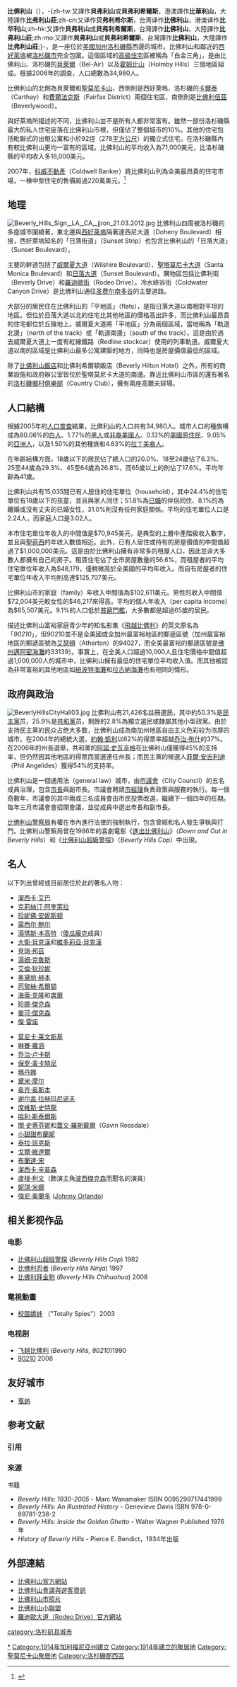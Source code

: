 {{otheruses|other='''比佛-{}-利山'''／'''比華-{}-利山'''的其他意思|比華利山 (消歧義)}}
{{noteTA
|T=zh-cn:比弗利山庄; zh-tw:比佛利山; zh-hk:比華利山;
|1=zh-cn:比弗利山庄; zh-tw:比佛利山; zh-hk:比華利山;
|2=zh-cn:比弗利; zh-tw:比佛利; zh-hk:比華利;
|3=zh-hans:艾伦·德杰尼勒斯; zh-hk:艾倫·狄珍妮; zh-tw:艾倫·狄珍妮;
}}
{{Infobox settlement
<!-- 基本資訊  ---------------->
|name            = 加州比佛利山市
|other_name               = 
|native_name              = City of Beverly Hills, California
|nickname                 = Garden Spot of the World
|motto                    = 
<!-- 圖片與地圖  ----------->
|image_skyline            = Beverly Hills hires.jpg
|imagesize                = 
|image_caption            = 比佛利山的威爾檞大道
|image_flag               = 
|flag_size                = 
|image_seal               = 
|seal_size                = 
|image_shield             = 
|shield_size              = 
|image_blank_emblem       = 
|blank_emblem_size        = 
|image_map                = LA County Incorporated Areas Beverly Hills highlighted.svg
|mapsize                  = 250x200px
|map_caption              = 比佛利山在[[加州|加州]][[洛杉磯縣_(加利福尼亞州)|洛杉磯縣]]的位置
|pushpin_map              = 
|pushpin_label_position   = 
|pushpin_map_caption      = 
|pushpin_mapsize          = 
<!-- 位置 ------------------>
|subdivision_type         = 國家
|subdivision_name         = [[美國|美國]]
|subdivision_type1        = [[美国州份|州]]
|subdivision_name1        = [[加利福尼亞|加利福尼亞]]
|subdivision_type2        = [[加利福尼亞州行政區劃|縣]]
|subdivision_name2        = [[洛杉磯縣_(加利福尼亞州)|洛杉磯]]
|subdivision_type3        = 
|subdivision_name3        = 
<!-- 政治 ----------------->
|government_footnotes     = 
|government_type          = 
|leader_title             = [[市長|市長]]
|leader_name              = Julian A. Gold, MD
|leader_title1            = [[副市長|副市長]]
|leader_name1             = John Mirisch
|leader_title2            = [[市經理|市經理]]
|leader_name2             = Mahdi Aluzri
|leader_title3            = 
|leader_name3             = 
|established_title        = 
|established_date         = 
|established_title2       = 
|established_date2        = 
|established_title3       = 建立法團
|established_date3        = 1906年10月22日
<!-- 區域    --------------------->
|unit_pref                = 
|area_footnotes           = 
|area_total_km2           = 14.7
|area_land_km2            = 14.7
|area_water_km2           = 0.0
|area_total_sq_mi         = 5.7
|area_land_sq_mi          = 5.7
|area_water_sq_mi         = 0.0
|area_water_percent       = 0
|area_urban_km2           = 
|area_urban_sq_mi         = 
|area_metro_km2           = 
|area_metro_sq_mi         = 
<!-- 人口   ----------------------->
|population_as_of         = 2000年
|population_footnotes     = 
|population_note          = 
|population_total         = 33784
|population_density_km2   = 2298
|population_density_sq_mi = 5927
|population_metro         = 

<!-- 一般資訊  --------------->
|timezone                 = PST
|utc_offset               = -8
|timezone_DST             = PDT
|utc_offset_DST           = -7
|latd = 34 |latm = 4 |lats = 23 |latNS = N
|longd = 118 |longm = 23 |longs = 58 |longEW = W
|elevation_footnotes      = 
|elevation_m               = 79
|elevation_ft             = 259
<!-- 其他 -------->
|postal_code_type         = [[美國郵區編號|郵區編號]]
|postal_code              = 90210、90211、90212
|area_code                = 310、323、424
|blank_name               = [[聯邦資料處理標準|FIPS代碼]]
|blank_info               = 06-06308
|website                  = http://www.beverlyhills.org
|footnotes                = 
}}
'''比佛利山'''（{{lang-en|Beverly Hills}}），-{zh-tw:又譯作'''貝弗利山'''或'''貝弗利希爾斯'''，港澳譯作'''比華利山'''，大陸譯作'''比弗利山莊''';zh-cn:又译作'''贝弗利希尔斯'''，台湾译作'''比佛利山'''，港澳译作'''比华利山''';zh-hk:又譯作'''貝弗利山'''或'''貝弗利希爾斯'''，台灣譯作'''比佛利山'''，大陸譯作'''比弗利山莊''';zh-mo:又譯作'''貝弗利山'''或'''貝弗利希爾斯'''，台灣譯作'''比佛利山'''，大陸譯作'''比弗利山莊''';}-，是一座位於[[美國|美國]][[加州|加州]][[洛杉磯縣|洛杉磯縣]]西邊的城市。比佛利山和鄰近的[[西好萊塢|西好萊塢]]被[[洛杉磯|洛杉磯市]]完全包圍。這個區域的[[高級住宅|高級住宅]]區被稱為「白金三角」，是由比佛利山、洛杉磯的[[貝萊爾|貝萊爾]]（Bel-Air）以及[[霍姆比山|霍姆比山]]（Holmby Hills）三個地區組成。根據2006年的調查，人口總數為34,980人。

比佛利山的北側為貝萊爾和[[聖莫尼卡山|聖莫尼卡山]]，西側則是西好萊塢、洛杉磯的[[卡爾泰_(洛杉磯縣)|卡爾泰]]（Carthay）和[[費爾法克斯區_(洛杉磯縣)|費爾法克斯]]（Fairfax District）兩個住宅區，南側則是[[比佛利伍茲_(洛杉磯縣)|比佛利伍茲]]（Beverlywood）。

與好萊塢所描述的不同，比佛利山並不是所有人都非常富有。雖然一部份洛杉磯縣最大的私人住宅座落在比佛利山市裡，但僅佔了整個城市的10%。其他的住宅包括毗聯式的出租公寓和小於92[[坪|坪]]（278[[平方公尺|平方公尺]]）的獨立式住宅。在洛杉磯縣內有較比佛利山更均一富有的區域。比佛利山的平均收入為71,000美元，比洛杉磯縣的平均收入多18,000美元。

2007年，[[科威不動產|科威不動產]]（Coldwell Banker）將比佛利山列為全美最昂貴的住宅市場，一棟中型住宅的售價超過220萬美元。<ref>{{cite news|first= Keisha|last= Lamothe|authorlink= |coauthors= |title= Most Expensive and Most Affordable Housing Markets|url= http://promo.realestate.yahoo.com/most_expensive_and_most_affordable_housing_markets.htmlhttp://promo.realestate.yahoo.com/most_expensive_and_most_affordable_housing_markets.html|work= |publisher= Yahoo! Real Estate <small>（CNNMoney.com）</small>|date= 2007-09-26|accessdate= 2008-04-05}}{{Dead link|date=2020年7月 |bot=InternetArchiveBot |fix-attempted=yes }}</ref>
<!--
== 歷史 ==
=== 18世紀 ===
[[波爾塔拉|波爾塔拉]]（Gaspar de Portolà）的路上探險首次在1769年8月3日來到此處。探險團由波爾塔拉（首任加州縣的[[縣長|縣長]]）、一些[[方濟各會|方濟各會]]神父和一列騎兵隊。在1821年9月27日，[[新西班牙總督轄區|新西班牙]]變為[[墨西哥|墨西哥]]，加州縣也悄悄的更換了旗幟。

-->

== 地理 ==
[[File:Beverly_Hills_Sign,_LA,_CA,_jjron_21.03.2012.jpg|left]]
比佛利山四周被洛杉磯的多座城市圍繞著，東北邊與[[西好萊塢|西好萊塢]]隔著達西尼大道（Doheny Boulevard）相接，西好萊塢知名的「日落街道」（Sunset Strip）也包含比佛利山的「日落大道」（Sunset Boulevard）。

主要的幹道包括了[[威尔希尔大道|威爾夏大道]]（Wilshire Boulevard）、[[聖塔莫尼卡大道|聖塔莫尼卡大道]]（Santa Monica Boulevard）和[[日落大道|日落大道]]（Sunset Boulevard）。購物區包括比佛利街（Beverly Drive）和[[羅迪歐街|羅迪歐街]]（Rodeo Drive）。冷水峽谷街（Coldwater Canyon Drive）是比佛利山通往[[圣费尔南多谷|圣费尔南多谷]]的主要道路。

大部分的居民住在比佛利山的「平地區」（flats），是指日落大道以南相對平坦的地區。但位於日落大道以北的住宅比其他地區的價格高出許多，而比佛利山最昂貴的住宅都位於丘陵地上。威爾夏大道將「平地區」分為兩個區域，當地稱為「軌道北邊」（north of the track）或「軌道南邊」（south of the track），這是由於過去威爾夏大道上一度有紅線鐵路（Redline stockcar）使用的列車軌道。威爾夏大道以南的區域是比佛利山最多公寓建築的地方，同時也是房屋價值最低的區域。

除了[[比佛利山飯店|比佛利山飯店]]和比佛利希爾頓飯店（Beverly Hilton Hotel）之外，所有的商業設施和政府辦公室皆位於聖塔莫尼卡大道的南邊。靠近比佛利山市區的還有著名的[[洛杉磯鄉村俱樂部|洛杉磯鄉村俱樂部]]（Country Club），擁有兩座高爾夫球場。

== 人口結構 ==

{{US Census population
|1920= 674
|1930= 17429
|1940= 26823
|1950= 29032
|1960= 30817
|1970= 33416
|1980= 32646
|1990= 31971
|2000= 33784
|2010= 34109
|estyear=2018
|estimate=34183
|estref=<ref name="USCensusEst2018">{{cite web|url=https://www.census.gov/programs-surveys/popest/data/tables.2018.html|title=Population and Housing Unit Estimates|accessdate=July 23, 2019|archive-date=2018-05-04|archive-url=https://web.archive.org/web/20180504181213/https://www.census.gov/programs-surveys/popest/data/tables.2017.html|dead-url=no}}</ref>
|footnote=U.S. Decennial Census<ref name="DecennialCensus">{{cite web|url=https://www.census.gov/prod/www/decennial.html|title=Census of Population and Housing|publisher=Census.gov|accessdate=June 4, 2015|archiveurl=https://web.archive.org/web/20150426102944/http://www.census.gov/prod/www/decennial.html|archivedate=April 26, 2015}}</ref>
}}根據2005年的[[人口普查|人口普查]]結果{{GR|2}}，比佛利山的人口共有34,980人。城市人口的種族構成為80.06%的[[白人|白人]]、1.77%的[[黑人|黑人]]或[[非裔美國人|非裔美國人]]、0.13%的[[美國原住民|美國原住民]]、9.05%的[[亞洲人|亞洲人]]，以及1.50%的其他種族和4.63%的[[拉丁美裔人|拉丁美裔人]]。

在年齡結構方面，18歲以下的居民佔了總人口的20.0%、18至24歲佔了6.3%、25至44歲為29.3%、45至64歲為26.8%，而65歲以上的則佔了17.6%。平均年齡為41歲。

比佛利山共有15,035間已有人居住的住宅單位（household），其中24.4%的住宅單位有18歲以下的孩童，並且與家人同住；51.8%為[[婚姻|已婚]]的伴侶同住、8.1%的為離婚或沒有丈夫的已婚女性，31.0%則沒有任何家庭關係。平均的住宅單位人口是2.24人，而家庭人口是3.02人。

本市住宅單位年收入的中間值是$70,945美元，是典型的上層中產階級收入數字，並且與[[聖荷西_(加利福尼亞州)|聖荷西]]的年收入數值相近。此外，已有人居住或持有的房屋價值的中間值超過了$1,000,000美元。這是由於比佛利山擁有非常多的租屋人口，因此並非大多數人都擁有自己的房子。租賃住宅佔了全市房屋數量的56.6%，而租屋者的平均住宅單位年收入為$48,179，僅稍微高於全美國的平均年收入。而自有房屋者的住宅單位年收入平均則高達$125,707美元。

比佛利山市的家庭（family）年收入中間值為$102,611美元。男性的收入中間值$72,004美元較女性的$46,217來得高。平均的個人年收入（per capita income）為$65,507美元。9.1%的人口低於[[貧窮門檻|貧窮門檻]]，大多數都是超過65歲的居民。

描述比佛利山富裕家庭青少年的知名影集《[[飛越比佛利|飛越比佛利]]》的英文原名為「''90210''」，但90210並不是全美國或全加州最富裕地區的郵遞區號（加州最富裕地區的郵遞區號為[[阿瑟顿_(加利福尼亚州)|艾瑟頓]]（Atherton）的94027，而全美最富裕的郵遞區號是[[佛州|佛州]][[邁阿密海灘|邁阿密海灘]]的33139）。事實上，在全美人口超過10,000人且住宅價格中間值超過1,000,000人的城市中，比佛利山擁有最低的住宅單位平均收入值。而其他被認為非常富裕的其他地區如[[纽波特比奇_(加利福尼亚州)|紐波特海灘]]和[[拉古纳海滩_(加利福尼亚州)|拉古納海灘]]也有相同的情形。

== 政府與政治 ==
[[File:BeverlyHillsCityHall03.jpg|thumb]]
比佛利山有21,426名註冊選民，其中約50.3%是[[民主黨_(美國)|民主黨]]员，25.9%是[[共和黨_(美國)|共和黨]]员，剩餘的2.8%為獨立選民或隸屬其他小型政黨。由於支持民主黨的民众占绝大多数，比佛利山成為南加州地區自由主义色彩较为浓厚的城市。在2004年的總統大選，[[約翰·凱瑞|約翰·凱利]]以62%的得票率超越[[乔治·沃克·布什|乔治·布什]]的37%。在2006年的州長選舉，共和黨的[[阿諾·史瓦辛格|阿諾·史瓦辛格]]在比佛利山僅獲得45%的支持率，但仍然因其他地區的得票而當選連任州長；而民主黨的候選人[[菲爾·安吉利迪|菲爾·安吉利迪]]（Phil Angelides）獲得54%的支持率。

比佛利山是一個通用法（general law）城市，由[[市議會|市議會]]（City Council）的五名成員治理，包含[[市長|市長]]與副市長。市議會聘請[[市經理|市經理]]負責政策與服務的執行。每一個奇數年，市議會的其中兩或三名成員會由市民投票改選，繼續下一個四年的任期。每年三月市議會會招開會議，並從成員中選出市長和副市長。

[[比佛利山警察局|比佛利山警察局]]有權在市內進行法律的強制執行，包含曾經和名人發生爭執與打鬥。比佛利山警察局曾在1986年的喜劇電影《[[進出比佛利山|進出比佛利山]]》（''Down and Out in Beverly Hills''）和《[[比佛利山超級警探|比佛利山超級警探]]》（''Beverly Hills Cop''）中出現。

== 名人 ==
以下列出曾經或目前居住於此的著名人物：
{{col-begin}}
{{col-2}}
* [[潔西卡·艾巴|潔西卡·艾巴]]
* [[克莉絲汀·阿奎萊拉|克莉絲汀·阿奎萊拉]]
* [[珍妮佛·安妮斯顿|珍妮佛·安妮斯顿]]
* [[露西尔·鲍尔|露西尔·鲍尔]]
* [[湯瑪斯·本高特|湯瑪斯·本高特]]（[[傻瓜龐克|傻瓜龐克]]成員）
* [[大衛·貝克漢|大衛·貝克漢]]和[[維多莉亞·貝克漢|維多莉亞·貝克漢]]
* [[貝瑞·邦茲|貝瑞·邦茲]]
* [[湯姆·克魯斯|湯姆·克魯斯]]
* [[艾倫·狄珍妮|艾倫·狄珍妮]]
* [[奥黛丽·赫本|奥黛丽·赫本]]
* [[芭黎絲·希爾頓|芭黎絲·希爾頓]]
* [[海迪·克林|海蒂·克隆]]和[[席爾|席爾]]
* [[珍娜·傑克森|珍娜·傑克森]]
* [[麥可·傑克森|麥可·傑克森]]
* [[傑·雷諾|傑·雷諾]]
{{col-2}}
* [[莫尼卡·莱文斯基|莫尼卡·莱文斯基]]
* [[琳賽·蘿涵|琳賽·蘿涵]]
* [[乔治·卢卡斯|乔治·卢卡斯]]
* [[保罗·麦卡特尼|保罗·麦卡特尼]]
* [[瑪丹娜|瑪丹娜]]
* [[黛米·摩尔|黛米·摩尔]]
* [[奥齐·奥斯本|奥齐·奥斯本]]
* [[谢尔盖·拉赫玛尼诺夫|谢尔盖·拉赫玛尼诺夫]]
* [[席維斯·史特龍|席維斯·史特龍]]
* [[哈利·斯泰爾斯|哈利·斯泰爾斯]]
* [[關·史蒂芬妮|關·史蒂芬妮]]和[[蓋文·羅斯戴爾|蓋文·羅斯戴爾]]（Gavin Rossdale）
* [[小甜甜布蘭妮|小甜甜布蘭妮]]
* [[泰拉·班克斯|泰拉·班克斯]]
* [[戈爾·維達爾|戈爾·維達爾]]
* [[布蘭達·宋|布蘭達·宋]]
* [[潔西卡·辛普森|潔西卡·辛普森]]
* [[盧根·利文|盧根·利文]]（飾演主角[[波西傑克森|波西傑克森]]而聞名的演員）
* [[妮琪·米娜|妮琪·米娜]]
* [[強尼·奧蘭多|強尼·奧蘭多]] ([[Johnny_Orlando|Johnny Orlando]])
{{col-end}}

== 相关影视作品 ==
=== 电影 ===
* [[比佛利山超级警探|比佛利山超级警探]] (''Beverly Hills Cop'') 1982
* [[比佛利忍者|比佛利忍者]] (''Beverly Hills Ninja'') 1997
* [[比弗利拜金狗|比佛利拜金狗]] (''Beverly Hills Chihuahua'') 2008
=== 電視動畫 ===
* [[校園嬌娃|校園嬌娃]] （"Totally Spies"）2003

=== 电视剧 ===
* [[飞越比佛利|飞越比佛利]] (''Beverly Hills, 90210'')1990
* [[90210|90210]] 2008

==友好城市==
* {{FRA}} [[戛纳|戛纳]]

== 参考文献 ==
=== 引用 ===
{{Reflist|35em}}

=== 来源 ===
{{refbegin}}
; 书籍
* ''Beverly Hills: 1930-2005'' - Marc Wanamaker ISBN 0095299717441999
* ''Beverly Hills: An Illustrated History'' - Genevieve Davis ISBN 978-0-89781-238-2
* ''Beverly Hills: Inside the Golden Ghetto'' - Walter Wagner Published 1976年
* ''History of Beverly Hills'' - Pierce E. Bendict，1934年出版
{{refend}}

== 外部連結 ==
{{Commonscat|Beverly Hills, California|比佛利山}}
* [http://www.beverlyhills.org/presence/connect/CoBH/Homepage 比佛利山官方網站] {{Wayback|url=http://www.beverlyhills.org/presence/connect/CoBH/Homepage |date=20091203050050 }} {{en icon}}
* [http://www.beverlyhillsbehere.com/index.asp 比佛利山會議與遊客資訊] {{Wayback|url=http://www.beverlyhillsbehere.com/index.asp |date=20080820232334 }} {{en icon}}
* [https://web.archive.org/web/20200222191203/http://www.beverlyhillsphoto.net/ 比佛利山市照片] {{en icon}}
* [https://web.archive.org/web/20060324222734/http://bhll.net/home/default.asp 比佛利山小聯盟] {{en icon}}
* [http://rodeodrive-bh.com 羅迪歐大道（Rodeo Drive）官方網站] {{Wayback|url=http://rodeodrive-bh.com/ |date=20210210075053 }} {{en icon}}
{{洛杉磯縣 (加利福尼亞州)}}

{{Authority control}}
{{DEFAULTSORT:Beverly Hills}}
[[Category:加利福尼亞州比佛利山|*]]
[[category:洛杉矶县城市|category:洛杉矶县城市]]
[[Category:1914年加利福尼亞州建立|Category:1914年加利福尼亞州建立]]
[[Category:1914年建立的聚居地|Category:1914年建立的聚居地]]
[[Category:聖莫尼卡山聚居地|Category:聖莫尼卡山聚居地]]
[[Category:洛杉磯郡西區|Category:洛杉磯郡西區]]